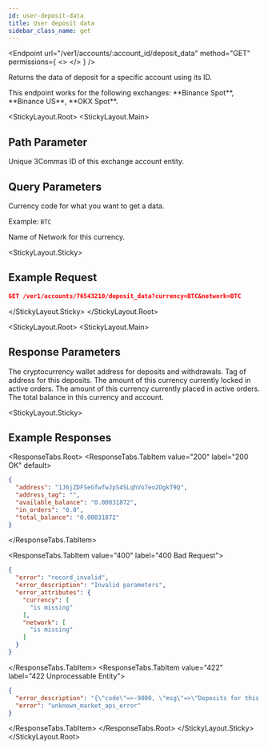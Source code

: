 ```yaml
---
id: user-deposit-data
title: User deposit data
sidebar_class_name: get
---
```



<Endpoint
  url="/ver1/accounts/:account_id/deposit_data"
  method="GET"
  permissions={
    <>
      <Permission title="Permission" description="ACCOUNTS_READ" />
      <Permission title="Security" description="SIGNED" />
    </>
  }
/>

Returns the data of deposit for a specific account using its ID.

<Informer variant="info">
 This endpoint works for the following exchanges: **Binance Spot**, **Binance US**, **OKX Spot**.
</Informer>

<StickyLayout.Root>
<StickyLayout.Main>
## Path Parameter 

<ApiParam name='account_id' type='integer' id="account_id" required>
    Unique 3Commas ID of this exchange account entity.
</ApiParam>

## Query Parameters  

<ApiParam name='currency' type='string' id="currency" required>
   Currency code for what you want to get a data.

   Example: `BTC`
</ApiParam>

<ApiParam name='network' type='string' id="network" required>
    Name of Network for this currency.
</ApiParam>
</StickyLayout.Main>   

<StickyLayout.Sticky>
## Example Request

```json
GET /ver1/accounts/76543210/deposit_data?currency=BTC&network=BTC
```
</StickyLayout.Sticky>
</StickyLayout.Root>

<StickyLayout.Root>
<StickyLayout.Main>

## Response Parameters 

<ApiParam name='address' type='string' id="address">
  The cryptocurrency wallet address for deposits and withdrawals.
</ApiParam>
<ApiParam name='network' type='string' id="network">
  Tag of address for this deposits.
</ApiParam>

<ApiParam name='currency' type='string' id="currency">
  The amount of this currency currently locked in active orders.
</ApiParam>

<ApiParam name='in_orders' type='string' id="in_orders">
  The amount of this currency currently placed in active orders.
</ApiParam>

<ApiParam name='total_balance' type='string' id="total_balance">
   The total balance in this currency and account.
</ApiParam>
</StickyLayout.Main>

<StickyLayout.Sticky>

##  Example Responses
<ResponseTabs.Root>
<ResponseTabs.TabItem value="200" label="200 OK" default>
```json
{
  "address": "1J6jZDFSeGfwfwJpS4SLqhVo7eo2DgkT9Q",
  "address_tag": "",
  "available_balance": "0.00031872",
  "in_orders": "0.0",
  "total_balance": "0.00031872"
}
```
</ResponseTabs.TabItem>

<ResponseTabs.TabItem value="400" label="400 Bad Request">
```json
{
  "error": "record_invalid",
  "error_description": "Invalid parameters",
  "error_attributes": {
    "currency": [
      "is missing"
    ],
    "network": [
      "is missing"
    ]
  }
}
```
</ResponseTabs.TabItem>
<ResponseTabs.TabItem value="422" label="422 Unprocessable Entity">
```json
{
  "error_description": "{\"code\"=>-9000, \"msg\"=>\"Deposits for this network are currently closed\"}",
  "error": "unknown_market_api_error"
}
```
</ResponseTabs.TabItem>
</ResponseTabs.Root>
</StickyLayout.Sticky>
</StickyLayout.Root>